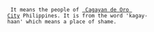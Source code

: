   It means the people of [[Cagayan_De_Oro_City| Cagayan de Oro City]] Philippines. It is from the word 'kagay-haan' which means a place of shame.